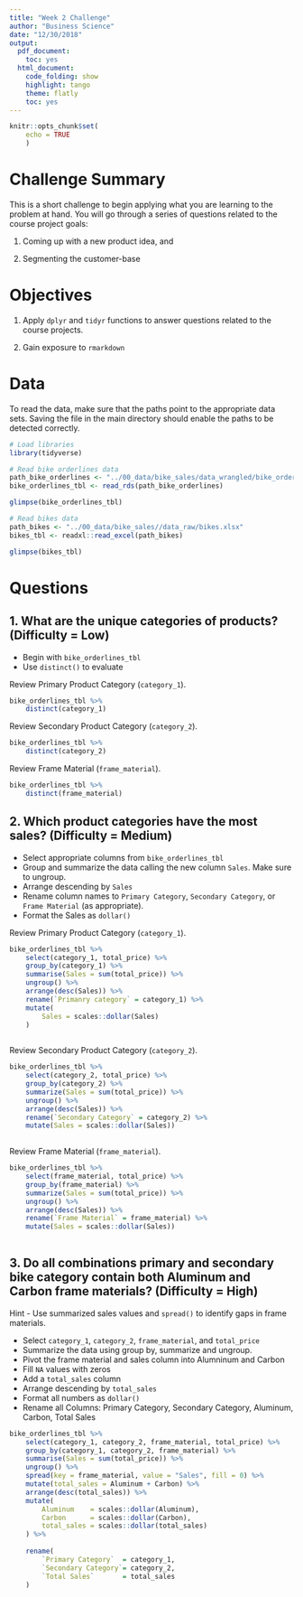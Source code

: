 ---
title: "Week 2 Challenge"
author: "Business Science"
date: "12/30/2018"
output:
  pdf_document:
    toc: yes
  html_document:
    code_folding: show
    highlight: tango
    theme: flatly
    toc: yes
---

```{r setup, include=FALSE}
knitr::opts_chunk$set(
    echo = TRUE
    )
```

# Challenge Summary

This is a short challenge to begin applying what you are learning to the problem at hand. You will go through a series of questions related to the course project goals: 

1. Coming up with a new product idea, and 

2. Segmenting the customer-base

# Objectives

1. Apply `dplyr` and `tidyr` functions to answer questions related to the course projects. 

2. Gain exposure to `rmarkdown`

# Data

To read the data, make sure that the paths point to the appropriate data sets. Saving the file in the main directory should enable the paths to be detected correctly. 

```{r, message=FALSE, warning=FALSE}
# Load libraries
library(tidyverse)
```

```{r}
# Read bike orderlines data
path_bike_orderlines <- "../00_data/bike_sales/data_wrangled/bike_orderlines.rds"
bike_orderlines_tbl <- read_rds(path_bike_orderlines)

glimpse(bike_orderlines_tbl)
```

```{r}
# Read bikes data
path_bikes <- "../00_data/bike_sales//data_raw/bikes.xlsx"
bikes_tbl <- readxl::read_excel(path_bikes)

glimpse(bikes_tbl)
```

# Questions



## 1. What are the unique categories of products? (Difficulty = Low)

- Begin with `bike_orderlines_tbl`
- Use `distinct()` to evaluate 

Review Primary Product Category (`category_1`).

```{r}
bike_orderlines_tbl %>% 
    distinct(category_1)
```


Review Secondary Product Category (`category_2`).

```{r}
bike_orderlines_tbl %>%
    distinct(category_2)
```

Review Frame Material (`frame_material`).

```{r}
bike_orderlines_tbl %>%
    distinct(frame_material)
```


## 2. Which product categories have the most sales? (Difficulty = Medium)

- Select appropriate columns from `bike_orderlines_tbl`
- Group and summarize the data calling the new column `Sales`. Make sure to ungroup. 
- Arrange descending by `Sales`
- Rename column names to `Primary Category`, `Secondary Category`, or `Frame Material` (as appropriate).
- Format the Sales as `dollar()` 

Review Primary Product Category (`category_1`).

```{r}
bike_orderlines_tbl %>%
    select(category_1, total_price) %>%
    group_by(category_1) %>%
    summarise(Sales = sum(total_price)) %>%
    ungroup() %>%
    arrange(desc(Sales)) %>%
    rename(`Primanry category` = category_1) %>%
    mutate(
        Sales = scales::dollar(Sales)
    )
    
```

Review Secondary Product Category (`category_2`).

```{r}
bike_orderlines_tbl %>%
    select(category_2, total_price) %>%
    group_by(category_2) %>%
    summarize(Sales = sum(total_price)) %>%
    ungroup() %>%
    arrange(desc(Sales)) %>%
    rename(`Secondary Category` = category_2) %>%
    mutate(Sales = scales::dollar(Sales))
    
```

Review Frame Material (`frame_material`).

```{r}
bike_orderlines_tbl %>%
    select(frame_material, total_price) %>%
    group_by(frame_material) %>%
    summarize(Sales = sum(total_price)) %>%
    ungroup() %>%
    arrange(desc(Sales)) %>%
    rename(`Frame Material` = frame_material) %>%
    mutate(Sales = scales::dollar(Sales))
    
```

## 3. Do all combinations primary and secondary bike category contain both Aluminum and Carbon frame materials? (Difficulty = High)

Hint - Use summarized sales values and `spread()` to identify gaps in frame materials. 

- Select `category_1`, `category_2`, `frame_material`, and `total_price`
- Summarize the data using group by, summarize and ungroup. 
- Pivot the frame material and sales column into Alumninum and Carbon
- Fill `NA` values with zeros
- Add a `total_sales` column
- Arrange descending by `total_sales`
- Format all numbers as `dollar()`
- Rename all Columns: Primary Category, Secondary Category, Aluminum, Carbon, Total Sales

```{r}
bike_orderlines_tbl %>%
    select(category_1, category_2, frame_material, total_price) %>%
    group_by(category_1, category_2, frame_material) %>%
    summarise(Sales = sum(total_price)) %>%
    ungroup() %>%
    spread(key = frame_material, value = "Sales", fill = 0) %>%
    mutate(total_sales = Aluminum + Carbon) %>%
    arrange(desc(total_sales)) %>%
    mutate(
        Aluminum    = scales::dollar(Aluminum),
        Carbon      = scales::dollar(Carbon),
        total_sales = scales::dollar(total_sales)
    ) %>%
    
    rename(
        `Primary Category`  = category_1,
        `Secondary Category`= category_2,
        `Total Sales`       = total_sales
    )
    


```





